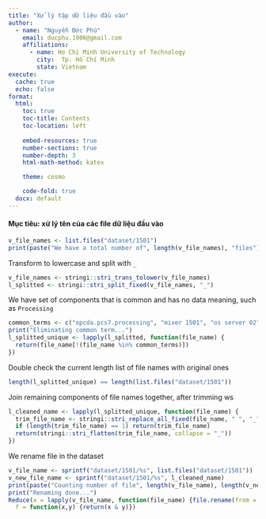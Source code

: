 ```yaml
---
title: "Xử lý tập dữ liệu đầu vào"
author: 
  - name: "Nguyễn Đức Phú"
    email: ducphu.1906@gmail.com
    affiliations:
      - name: Ho Chi Minh University of Technology
        city:  Tp. Hồ Chí Minh
        state: Vietnam
execute: 
  cache: true
  echo: false
format: 
  html:
    toc: true 
    toc-title: Contents
    toc-location: left
    
    embed-resources: true
    number-sections: true 
    number-depth: 3
    html-math-method: katex

    theme: cosmo

    code-fold: true
  docx: default 
---
```


#### Mục tiêu: xử lý tên của các file dữ liệu đầu vào

```r
v_file_names <- list.files("dataset/1501")
print(paste("We have a total number of", length(v_file_names), "files"))
```

Transform to lowercase and split with `_`

```r
v_file_names <- stringi::stri_trans_tolower(v_file_names)
l_splitted <- stringi::stri_split_fixed(v_file_names, "_")
```

We have set of components that is common and has no data meaning, such as `Processing`


```r
common_terms <- c("opcda.pcs7.processing", "mixer 1501", "os server 02", 'os02', "ml", "ml4m", "mx1501", "for")
print("Eliminating common term...")
l_splitted_unique <- lapply(l_splitted, function(file_name) {
  return(file_name[!(file_name %in% common_terms)])
})
```

Double check the current length list of file names with original ones


```r
length(l_splitted_unique) == length(list.files("dataset/1501"))
```

Join remaining components of file names together, after trimming ws

```r
l_cleaned_name <- lapply(l_splitted_unique, function(file_name) {
  trim_file_name <- stringi::stri_replace_all_fixed(file_name, " ", "_")
  if (length(trim_file_name) == 1) return(trim_file_name)
  return(stringi::stri_flatten(trim_file_name, collapse = "_"))
})  
```

We rename file in the dataset

```r
v_file_name <- sprintf("dataset/1501/%s", list.files("dataset/1501"))
v_new_file_name <- sprintf("dataset/1501/%s", l_cleaned_name)
print(paste("Counting number of file", length(v_file_name), length(v_new_file_name)))
print("Renaming done...")
Reduce(x = lapply(v_file_name, function(file_name) {file.rename(from = file_name, to = unlist(v_new_file_name[v_file_name == file_name]))}), 
  f = function(x,y) {return(x & y)})
```

